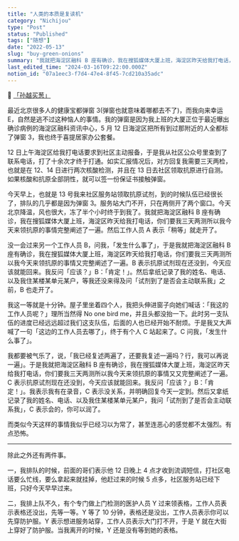 ```yaml
---
title: "人类的本质是复读机"
category: "Nichijou"
type: "Post"
status: "Published"
tags: ["随想"]
date: "2022-05-13"
slug: "buy-green-onions"
summary: "我就把海淀区融科 B 座有确诊，我在搜狐媒体大厦上班，海淀区昨天给我打电话，你们要我三天两测所以我今天来领抗原的事情又又完整阐述了一遍。"
last_edited_time: "2024-03-16T09:22:00.000Z"
notion_id: "07a1eec3-f7d4-47e4-8f45-7cd210a35adc"
---
```



🔗 [「孙越买葱」](https://www.bilibili.com/video/BV1XE41147WF)


最近北京很多人的健康宝都弹窗 3(弹窗也就意味着哪都去不了)，而我向来幸运 E，自然是逃不过这种恼人的事情。我的弹窗是因为我上班的大厦正位于最近曝出确诊病例的海淀区融科资讯中心，5 月 12 日海淀区把所有到过那附近的人全都标了弹窗 3，我也终于喜提居家办公套餐。


12 日上午海淀区给我打电话要求到社区主动报备，于是我从社区公众号里查到了联系电话，打了十余次才终于打通。如实汇报情况后，对方回复我需要三天两检，也就是在 12、14 日进行两次核酸检测，并且在 13 日去社区领取抗原进行自测。如果核酸和抗原全部阴性，就可以签一份保证书接触弹窗。


今天早上，也就是 13 号我来社区服务站领取抗原试剂，到的时候队伍已经很长了，排队的几乎都是因为弹窗 3。服务站大门不开，只在两侧开了两个窗口。今天北京降温，风也很大，冻了半个小时终于到我了。我就把海淀区融科 B 座有确诊，我在搜狐媒体大厦上班，海淀区昨天给我打电话，你们要我三天两测所以我今天来领抗原的事情完整阐述了一遍。然后工作人员 A 表示「稍等」就走开了。


没一会过来另一个工作人员 B，问我，「发生什么事了」，于是我就把海淀区融科 B 座有确诊，我在搜狐媒体大厦上班，海淀区昨天给我打电话，你们要我三天两测所以我今天来领抗原的事情又完整阐述了一遍。B 表示抗原试剂现在还没到，今天应该就能回来。我反问「应该？」B：「肯定！」。然后拿纸记录了我的姓名、电话、以及我住某楼某单元某户，等我还没来得及问「试剂到了是否会主动联系我」之前，B 也走开了。


我这一等就是十分钟。屋子里坐着四个人，我把头伸进窗子向她们喊话：「我这的工作人员呢？」理所当然得 No one bird me，并且头都没抬一下。此时另一支队伍的进度已经远远超过我们这支队伍，后面的人也已经开始不耐烦。于是我又大声喊了一句「这边的工作人员去哪了」，终于有个人 C 站起来了。C 问我，「发生什么事了」。


我都要被气乐了，说，「我已经复述两遍了，还要我复述一遍吗？行，我可以再说一遍」。于是我就把海淀区融科 B 座有确诊，我在搜狐媒体大厦上班，海淀区昨天给我打电话，你们要我三天两测所以我今天来领抗原的事情又又完整阐述了一遍。C 表示抗原试剂现在还没到，今天应该就能回来。我反问「应该？」B：「肯定！」。我表示我有在录音，C 表示没关系，并明确回复今天一定到。然后又拿纸记录了我的姓名、电话、以及我住某楼某单元某户，我问「试剂到了是否会主动联系我」，C 表示会的，你可以润了。


而类似今天这样的事情我似乎已经习以为常了，甚至连恶心的感觉都不太强烈。有点恐怖。


---


除此之外还有两件事。


一，我排队的时候，前面的哥们表示他 12 日晚上 4 点才收到流调短信，打社区电话要么忙线，要么拿起来就挂掉，他赶过来的时候 5 点多，社区服务站已经下班，只好今天早早过来。


二，我排上队不久，有个专门做上门检测的医护人员 Y 过来领表格，工作人员表示表格还没出，先等一等。Y 等了 10 分钟，表格还是没出，工作人员表示你可以先穿防护服。Y 表示想进服务站穿，工作人员表示大门打不开，于是 Y 就在大街上穿好了防护服。当我离开的时候，Y 还是没有等到她的表格。

